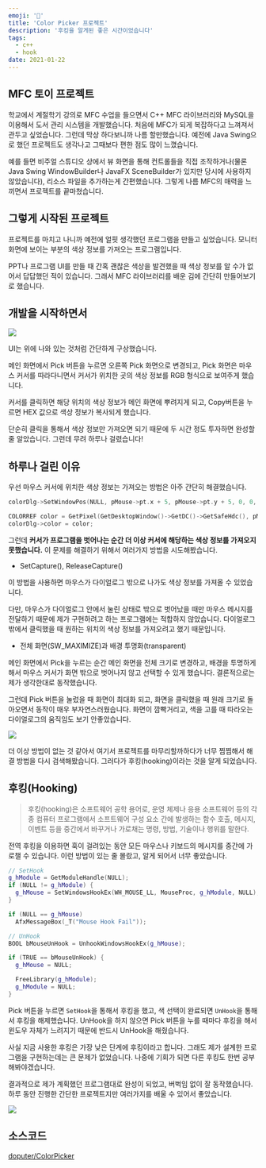 ```yaml
---
emoji: '🫟'
title: 'Color Picker 프로젝트'
description: '후킹을 알게된 좋은 시간이었습니다'
tags:
  - c++
  - hook
date: 2021-01-22
---
```


## MFC 토이 프로젝트

학교에서 계절학기 강의로 MFC 수업을 들으면서 C++ MFC 라이브러리와 MySQL을 이용해서 도서 관리 시스템을 개발했습니다. 처음에 MFC가 되게 복잡하다고 느껴져서 관두고 싶었습니다. 그런데 막상 하다보니까 나름 할만했습니다. 예전에 Java Swing으로 했던 프로젝트도 생각나고 그때보다 편한 점도 많이 느꼈습니다.

예를 들면 비주얼 스튜디오 상에서 뷰 화면을 통해 컨트롤들을 직접 조작하거나(물론 Java Swing WindowBuilder나 JavaFX SceneBuilder가 있지만 당시에 사용하지 않았습니다), 리소스 파일을 추가하는게 간편했습니다. 그렇게 나름 MFC의 매력을 느끼면서 프로젝트를 끝마쳤습니다.

## 그렇게 시작된 프로젝트

프로젝트를 마치고 나니까 예전에 얼핏 생각했던 프로그램을 만들고 싶었습니다. 모니터 화면에 보이는 부분의 색상 정보를 가져오는 프로그램입니다.

PPT나 프로그램 UI를 만들 때 간혹 괜찮은 색상을 발견했을 때 색상 정보를 알 수가 없어서 답답했던 적이 있습니다. 그래서 MFC 라이브러리를 배운 김에 간단히 만들어보기로 했습니다.

## 개발을 시작하면서

![](0.png)

UI는 위에 나와 있는 것처럼 간단하게 구상했습니다.

메인 화면에서 Pick 버튼을 누르면 오른쪽 Pick 화면으로 변경되고, Pick 화면은 마우스 커서를 따라다니면서 커서가 위치한 곳의 색상 정보를 RGB 형식으로 보여주게 했습니다.

커서를 클릭하면 해당 위치의 색상 정보가 메인 화면에 뿌려지게 되고, Copy버튼을 누르면 HEX 값으로 색상 정보가 복사되게 했습니다.

단순히 클릭을 통해서 색상 정보만 가져오면 되기 때문에 두 시간 정도 투자하면 완성할 줄 알았습니다. 그런데 무려 하루나 걸렸습니다!

## 하루나 걸린 이유

우선 마우스 커서에 위치한 색상 정보는 가져오는 방법은 아주 간단히 해결했습니다.

```cpp
colorDlg->SetWindowPos(NULL, pMouse->pt.x + 5, pMouse->pt.y + 5, 0, 0, SWP_NOSIZE);

COLORREF color = GetPixel(GetDesktopWindow()->GetDC()->GetSafeHdc(), pMouse->pt.x, pMouse->pt.y);
colorDlg->color = color;
```

그런데 **커서가 프로그램을 벗어나는 순간 더 이상 커서에 해당하는 색상 정보를 가져오지 못했습니다.** 이 문제를 해결하기 위해서 여러가지 방법을 시도해봤습니다.

- SetCapture(), ReleaseCapture()

이 방법을 사용하면 마우스가 다이얼로그 밖으로 나가도 색상 정보를 가져올 수 있었습니다.

다만, 마우스가 다이얼로그 안에서 눌린 상태로 밖으로 벗어났을 때만 마우스 메시지를 전달하기 때문에 제가 구현하려고 하는 프로그램에는 적합하지 않았습니다. 다이얼로그 밖에서 클릭했을 때 원하는 위치의 색상 정보를 가져오려고 했기 때문입니다.

- 전체 화면(SW_MAXIMIZE)과 배경 투명화(transparent)

메인 화면에서 Pick을 누르는 순간 메인 화면을 전체 크기로 변경하고, 배경을 투명하게 해서 마우스 커서가 화면 밖으로 벗어나지 않고 선택할 수 있게 했습니다. 결론적으로는 제가 생각한대로 동작했습니다.

그런데 Pick 버튼을 눌렀을 때 화면이 최대화 되고, 화면을 클릭했을 때 원래 크기로 돌아오면서 동작이 매우 부자연스러웠습니다. 화면이 깜빡거리고, 색을 고를 때 따라오는 다이얼로그의 움직임도 보기 안좋았습니다.

![](1.gif)

더 이상 방법이 없는 것 같아서 여기서 프로젝트를 마무리할까하다가 너무 찜찜해서 해결 방법을 다시 검색해봤습니다. 그러다가 후킹(hooking)이라는 것을 알게 되었습니다.

## 후킹(Hooking)

> 후킹(hooking)은 소프트웨어 공학 용어로, 운영 체제나 응용 소프트웨어 등의 각종 컴퓨터 프로그램에서 소프트웨어 구성 요소 간에 발생하는 함수 호출, 메시지, 이벤트 등을 중간에서 바꾸거나 가로채는 명령, 방법, 기술이나 행위를 말한다.

전역 후킹을 이용하면 훅이 걸려있는 동안 모든 마우스나 키보드의 메시지를 중간에 가로챌 수 있습니다. 이런 방법이 있는 줄 몰랐고, 알게 되어서 너무 좋았습니다.

```cpp
// SetHook
g_hModule = GetModuleHandle(NULL);
if (NULL != g_hModule) {
  g_hMouse = SetWindowsHookEx(WH_MOUSE_LL, MouseProc, g_hModule, NULL);
}

if (NULL == g_hMouse)
  AfxMessageBox(_T("Mouse Hook Fail"));

// UnHook
BOOL bMouseUnHook = UnhookWindowsHookEx(g_hMouse);

if (TRUE == bMouseUnHook) {
  g_hMouse = NULL;

  FreeLibrary(g_hModule);
  g_hModule = NULL;
}
```

Pick 버튼을 누르면 `SetHook`을 통해서 후킹을 했고, 색 선택이 완료되면 `UnHook`을 통해서 후킹을 해제했습니다. UnHook을 하지 않으면 Pick 버튼을 누를 때마다 후킹을 해서 윈도우 자체가 느려지기 때문에 반드시 UnHook을 해줬습니다.

사실 지금 사용한 후킹은 가장 낮은 단계에 후킹이라고 합니다. 그래도 제가 설계한 프로그램을 구현하는데는 큰 문제가 없었습니다. 나중에 기회가 되면 다른 후킹도 한번 공부해봐야겠습니다.

결과적으로 제가 계획했던 프로그램대로 완성이 되었고, 버벅임 없이 잘 동작했습니다. 하루 동안 진행한 간단한 프로젝트지만 여러가지를 배울 수 있어서 좋았습니다.

![](2.gif)

## 소스코드

[doputer/ColorPicker](https://github.com/doputer/ColorPicker)
